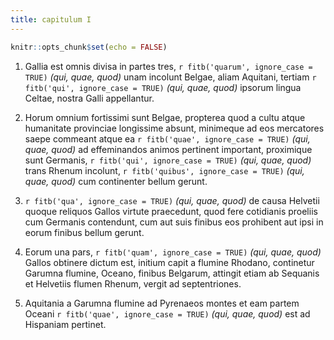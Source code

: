 ```yaml
---
title: сapitulum I
---
```


```r
knitr::opts_chunk$set(echo = FALSE)
```

(@) Gallia est omnis divisa in partes tres, `r fitb('quarum', ignore_case = TRUE)` _(qui, quae, quod)_ unam incolunt Belgae, aliam Aquitani, tertiam `r fitb('qui', ignore_case = TRUE)` _(qui, quae, quod)_ ipsorum lingua Celtae, nostra Galli appellantur.

(@) Horum omnium fortissimi sunt Belgae, propterea quod a cultu atque humanitate provinciae longissime absunt, minimeque ad eos mercatores saepe commeant atque ea `r fitb('quae', ignore_case = TRUE)` _(qui, quae, quod)_ ad effeminandos animos pertinent important, proximique sunt Germanis, `r fitb('qui', ignore_case = TRUE)` _(qui, quae, quod)_ trans Rhenum incolunt, `r fitb('quibus', ignore_case = TRUE)` _(qui, quae, quod)_ cum continenter bellum gerunt.


(@) `r fitb('qua', ignore_case = TRUE)` _(qui, quae, quod)_ de causa Helvetii quoque reliquos Gallos virtute praecedunt, quod fere cotidianis proeliis cum Germanis contendunt, cum aut suis finibus eos prohibent aut ipsi in eorum finibus bellum gerunt.


(@) Eorum una pars, `r fitb('quam', ignore_case = TRUE)` _(qui, quae, quod)_ Gallos obtinere dictum est, initium capit a flumine Rhodano, continetur Garumna flumine, Oceano, finibus Belgarum, attingit etiam ab Sequanis et Helvetiis flumen Rhenum, vergit ad septentriones.

(@) Aquitania a Garumna flumine ad Pyrenaeos montes et eam partem Oceani `r fitb('quae', ignore_case = TRUE)` _(qui, quae, quod)_ est ad Hispaniam pertinet.
